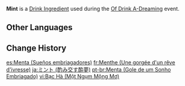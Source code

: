{{For|the non-event item|Mint}}
{{Item Infobox
|id           = 410007
|title        = Mint
|image        = Item Mint (Of Drink A-Dreaming).png
|type         = Drink Ingredients
|group        = Event Items
|description  = Freshly picked leaves that can be used to add a cooling taste.
|quality      = 1
|event        = Of Drink A-Dreaming
}}
'''Mint''' is a [[Drink Ingredient]] used during the [[Of Drink A-Dreaming]] event.

==Other Languages==
{{Other Languages
|en      = Mint
|zhs     = 薄荷
|zhs_rm  = Bòhé
|zht     = 薄荷
|zht_rm  = Bòhé
|zh_tl   = 
|ja      = ミント
|ja_rm   = Minto
|ja_tl   = Mint
|ko      = 허브
|ko_tl   = Herb
|es      = Menta
|es_tl   = Mint
|fr      = Menthe
|fr_tl   = Mint
|ru      = Мята
|ru_tl   = Mint
|th      = Mint
|vi      = Bạc Hà
|vi_tl   = 
|de      = Minze
|de_tl   = Mint
|id      = Mint
|pt      = Menta
|pt_tl   = 
}}

==Change History==
{{Change History|2.5}}

[[es:Menta (Sueños embriagadores)]]
[[fr:Menthe (Une gorgée d'un rêve d'ivresse)]]
[[ja:ミント (酌み交す酔夢)]]
[[pt-br:Menta (Gole de um Sonho Embriagado)]]
[[vi:Bạc Hà (Một Ngụm Mộng Mơ)]]